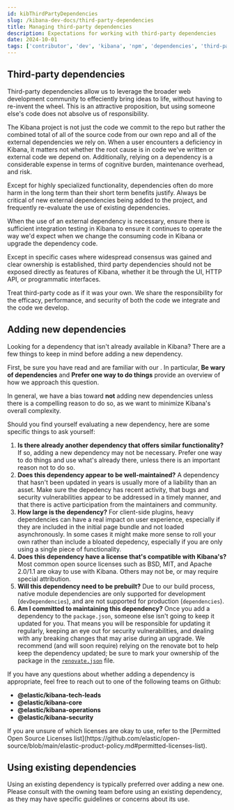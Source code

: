 ```yaml
---
id: kibThirdPartyDependencies
slug: /kibana-dev-docs/third-party-dependencies
title: Managing third-party dependencies
description: Expectations for working with third-party dependencies
date: 2024-10-01
tags: ['contributor', 'dev', 'kibana', 'npm', 'dependencies', 'third-party', 'dependency']
---
```


## Third-party dependencies

Third-party dependencies allow us to leverage the broader web development community to effeciently bring ideas to life, without having to re-invent the wheel.
This is an attractive proposition, but using someone else's code does not absolve us of responsibility.

The Kibana project is not just the code we commit to the repo but rather the combined total of all of the source code from our own repo and all of the external dependencies we rely on. When a user encounters a deficiency in Kibana, it matters not whether the root cause is in code we've written or external code we depend on. Additionally, relying on a dependency is a considerable expense in terms of cognitive burden, maintenance overhead, and risk.

Except for highly specialized functionality, dependencies often do more harm in the long term than their short term benefits justify. Always be critical of new external dependencies being added to the project, and frequently re-evaluate the use of existing dependencies.

When the use of an external dependency is necessary, ensure there is sufficient integration testing in Kibana to ensure it continues to operate the way we'd expect when we change the consuming code in Kibana or upgrade the dependency code.

Except in specific cases where widespread consensus was gained and clear ownership is established, third party dependencies should not be exposed directly as features of Kibana, whether it be through the UI, HTTP API, or programmatic interfaces.


<DocCallOut>
Treat third-party code as if it was your own. We share the responsibility for the efficacy, performance, and security of both the code we integrate and the code we develop.
</DocCallOut>


## Adding new dependencies

Looking for a dependency that isn't already available in Kibana? There are a few things to keep in mind before adding a new dependency.

First, be sure you have read and are familiar with our <DocLink id="kibDevPrinciples" />. In particular, **Be wary of dependencies**
and **Prefer one way to do things** provide an overview of how we approach this question.

In general, we have a bias toward **not** adding new dependencies unless there is a compelling reason to do so, as we want to
minimize Kibana's overall complexity.

Should you find yourself evaluating a new dependency, here are some specific things to ask yourself:

1. **Is there already another dependency that offers similar functionality?** If so, adding a new dependency may not be necessary.
Prefer one way to do things and use what's already there, unless there is an important reason not to do so.
2. **Does this dependency appear to be well-maintained?** A dependency that hasn't been updated in years is usually more of a
liability than an asset. Make sure the depedency has recent activity, that bugs and security vulnerabilities appear to be addressed
in a timely manner, and that there is active participation from the maintainers and community.
3. **How large is the dependency?** For client-side plugins, heavy dependencies can have a real impact on user experience,
especially if they are included in the initial page bundle and not loaded asynchronously. In some cases it might make more sense
to roll your own rather than include a bloated depedency, especially if you are only using a single piece of functionality.
4. **Does this dependency have a license that's compatible with Kibana's?** Most common open source licenses such as BSD, MIT,
and Apache 2.0/1.1 are okay to use with Kibana. Others may not be, or may require special attribution.
5. **Will this dependency need to be prebuilt?** Due to our build process, native module dependencies are only supported for development (`devDependencies`), and are not supported for production (`dependencies`).
6. **Am I committed to maintaining this dependency?** Once you add a dependency to the `package.json`, someone else isn't going to
keep it updated for you. That means you will be responsible for updating it regularly, keeping an eye out for security vulnerabilities,
and dealing with any breaking changes that may arise during an upgrade. We recommend (and will soon require) relying on the renovate bot to help keep the
dependency updated; be sure to mark your ownership of the package in the
[`renovate.json`](https://github.com/elastic/kibana/blob/main/renovate.json`) file.

If you have any questions about whether adding a dependency is appropriate, feel free to reach out to one of the following teams
on Github:

- **@elastic/kibana-tech-leads**
- **@elastic/kibana-core**
- **@elastic/kibana-operations**
- **@elastic/kibana-security**

<DocCallOut title="Internal only">
  If you are unsure of which licenses are okay to use, refer to the
  [Permitted Open Source Licenses list](https://github.com/elastic/open-source/blob/main/elastic-product-policy.md#permitted-licenses-list).
</DocCallOut>

## Using existing dependencies

Using an existing dependency is typically preferred over adding a new one.
Please consult with the owning team before using an existing dependency, as they may have specific guidelines or concerns about its use.
